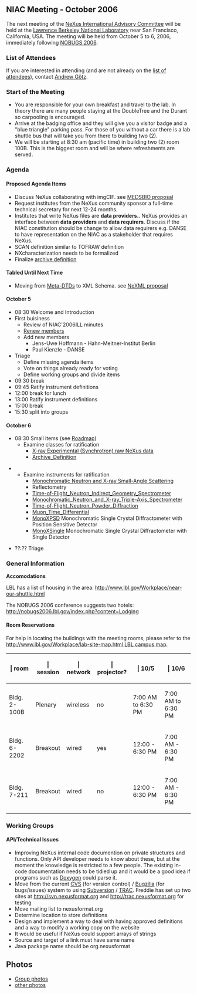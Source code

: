 ==NIAC Meeting - October 2006==
The next meeting of the  [[NIAC | NeXus International Advisory Committee]] will be held at the [http://www.lbl.gov Lawrence Berkeley National Laboratory] near San Francisco, California, USA. The meeting will be held from October 5 to 6, 2006, immediately following [http://nobugs2006.lbl.gov/ NOBUGS 2006].

===List of Attendees===

If you are interested in attending 
(and are not already on the 
[[NIAC2006LBL_attendees|list of attendees]]), 
contact [[User:Andy Gotz|Andrew Götz]].

===Start of the Meeting===

* You are responsible for your own breakfast and travel to the lab. In theory there are many people staying at the DoubleTree and the Durant so carpooling is encouraged.
* Arrive at the badging office and they will give you a visitor badge and a "blue triangle" parking pass. For those of you without a  car there is a lab shuttle bus that will take you from there to building two (2).
* We will be starting at 8:30 am (pacific time) in building two (2) room 100B. This is the biggest room and will be where refreshments are served.

===Agenda===
====Proposed Agenda Items====
* Discuss NeXus collaborating with imgCIF. see [http://www.medsbio.org/ MEDSBIO proposal] 
* Request institutes from the NeXus community sponsor a full-time technical secretary for next 12-24 months.
* Institutes that write NeXus files are '''data providers.'''. NeXus provides an interface between '''data providers''' and '''data requirers'''. Discuss if the NIAC constitution should be change to allow data requirers e.g. DANSE to have representation on the NIAC as a stakeholder that requires NeXus.
* SCAN definition similar to TOFRAW definition
* NXcharacterization needs to be formalized
* Finalize [[Archive_Definition|archive definition]]

====Tabled Until Next Time====
* Moving from [[Metaformat|Meta-DTDs]] to XML Schema. see [http://www.webel.com.au/nexml NeXML proposal]

====October 5====
* 08:30 Welcome and Introduction
* First buisiness
** Review of NIAC'2006ILL minutes
** [[Membership Dates|Renew members]]
** Add new members
*** Jens-Uwe Hoffmann - Hahn-Meitner-Institut Berlin
*** Paul Kienzle - DANSE
* Triage
** Define missing agenda items
** Vote on things already ready for voting
** Define working groups and divide items
* 09:30 break
* 09:45 Ratify instrument definitions
* 12:00 break for lunch
* 13:00 Ratify instrument definitions
* 15:00 break
* 15:30 split into groups

====October 6====
* 08:30 Small items (see [[NIAC2006LBL RoadMap|Roadmap]])
** Examine classes for ratification
*** [[XESraw | X-ray Experimental (Synchrotron) raw NeXus data]]
*** [[Archive_Definition]]

** Examine instruments for ratification
*** [[SAS | Monochromatic Neutron and X-ray Small-Angle Scattering]]
*** Reflectometry
*** [[Time-of-Flight_Neutron_Indirect_Geometry_Spectrometer]]
*** [[Monochromatic_Neutron_and_X-ray_Triple-Axis_Spectrometer]]
*** [[Time-of-Flight_Neutron_Powder_Diffraction]]
*** [[Muon_Time_Differential]]
*** [[MonoXPSD]] Monochromatic Single Crystal Diffractometer with Position Sensitive Detector
*** [[MonoXSingle]] Monochromatic Single Crystal Diffractometer with Single Detector

* ??:?? Triage

===General Information===

'''Accomodations'''

LBL has a list of housing in the area:
[http://www.lbl.gov/Workplace/near-our-shuttle.html http://www.lbl.gov/Workplace/near-our-shuttle.html]

The NOBUGS 2006 conference suggests two hotels:
[http://nobugs2006.lbl.gov/index.php?content=Lodging http://nobugs2006.lbl.gov/index.php?content=Lodging]

====Room Reservations====

For help in locating the buildings with the meeting rooms,
please refer to the [[http://www.lbl.gov/Workplace/lab-site-map.html LBL campus map]].

{| {{Tablestyle}}
|-   
! {{Headcellstyle}} | room
! {{Headcellstyle}} | session
! {{Headcellstyle}} | network
! {{Headcellstyle}} | projector?
! {{Headcellstyle}} | 10/5
! {{Headcellstyle}} | 10/6
|-   
! Bldg. 2-100B
| Plenary
| wireless
| no
| 7:00 AM to 6:30 PM
| 7:00 AM to 6:30 PM
|-   
! Bldg. 6-2202
| Breakout
| wired
| yes
| 12:00 - 6:30 PM
| 7:00 AM - 6:30 PM
|-   
! Bldg. 7-211
| Breakout
| wired
| no
| 12:00 - 6:30 PM
| 7:00 AM - 6:30 PM
|}

===Working Groups===

====API/Technical Issues====
* Improving NeXus internal code documention on private structures and functions. Only API developer needs to know about these, but at the moment the knowledge is restricted to a few people. The existing in-code documentation needs to be tidied up and it would be a good idea if programs such as [http://www.stack.nl/~dimitri/doxygen/index.html Doxygen] could parse it.
* Move from the current [http://www.nongnu.org/cvs/ CVS] (for version control) / [http://www.bugzilla.org/ Bugzilla] (for bugs/issues) system to using [http://subversion.tigris.org/ Subversion] / [http://trac.edgewall.org/ TRAC]. Freddie has set up two sites at [http://svn.nexusformat.org http://svn.nexusformat.org] and [http://trac.nexusformat.org http://trac.nexusformat.org] for testing
* Move mailing list to nexusformat.org
* Determine location to store definitions
* Design and implement a way to deal with having approved definitions and a way to modify a working copy on the website
* It would be useful if NeXus could support arrays of strings
* Source and target of a link must have same name
* Java package name should be org.nexusformat

==Photos==
* [[NIAC2006LBL_photos | Group photos]]
* [[NIAC2006LBL_photos_other | other photos]]
